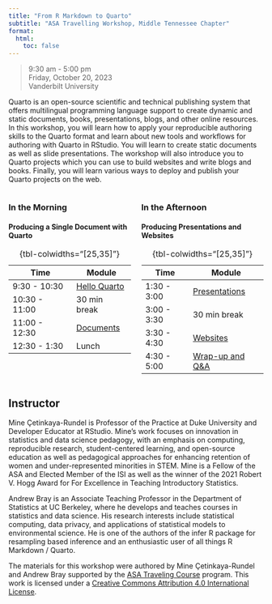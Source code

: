 ```yaml
---
title: "From R Markdown to Quarto"
subtitle: "ASA Travelling Workshop, Middle Tennessee Chapter"
format:
  html:
    toc: false
---
```


> 9:30 am - 5:00 pm\
> Friday, October 20, 2023\
> Vanderbilt University

Quarto is an open-source scientific and technical publishing system that offers multilingual programming language support to create dynamic and static documents, books, presentations, blogs, and other online resources. In this workshop, you will learn how to apply your reproducible authoring skills to the Quarto format and learn about new tools and workflows for authoring with Quarto in RStudio. You will learn to create static documents as well as slide presentations. The workshop will also introduce you to Quarto projects which you can use to build websites and write blogs and books. Finally, you will learn various ways to deploy and publish your Quarto projects on the web.

:::{.columns}

:::{.column width="50%"}
### In the Morning

#### Producing a Single Document with Quarto

| Time           | Module                           |
|----------------|----------------------------------|
| 9:30 - 10:30   | [Hello Quarto](1-hello-quarto/)  |
| 10:30 - 11:00  | 30 min break                     |
| 11:00 - 12:30	 | [Documents](2-documents/)        |
| 12:30 - 1:30   |  Lunch                           |

: {tbl-colwidths="\[25,35\]"}

:::

:::{.column width="50%"}

### In the Afternoon

#### Producing Presentations and Websites

| Time        | Module                              |
|-------------|-------------------------------------|
| 1:30 - 3:00 |  [Presentations](3-presentations/)  |
| 3:00 - 3:30 | 30 min break                        |
| 3:30 - 4:30 | [Websites](4-websites/)             |
| 4:30 - 5:00 | [Wrap-up and Q&A](7-wrap-up/)       |

: {tbl-colwidths="\[25,35\]"}

:::
:::

## Instructor

Mine Çetinkaya-Rundel is Professor of the Practice at Duke University and Developer Educator at RStudio. Mine’s work focuses on innovation in statistics and data science pedagogy, with an emphasis on computing, reproducible research, student-centered learning, and open-source education as well as pedagogical approaches for enhancing retention of women and under-represented minorities in STEM. Mine is a Fellow of the ASA and Elected Member of the ISI as well as the winner of the 2021 Robert V. Hogg Award for For Excellence in
Teaching Introductory Statistics.

Andrew Bray is an Associate Teaching Professor in the Department of Statistics at UC Berkeley, where he develops and teaches courses in statistics and data science. His research interests include statistical computing, data privacy, and applications of statistical models to environmental science. He is one of the authors of the infer R package for resampling based inference and an enthusiastic user of all things R Markdown / Quarto.

The materials for this workshop were authored by Mine Çetinkaya-Rundel and Andrew Bray supported by the [ASA Traveling Course](https://community.amstat.org/coc/chapterresources/travelingcourse) program. This work is licensed under a [Creative Commons Attribution 4.0 International License](https://creativecommons.org/licenses/by/4.0/).
